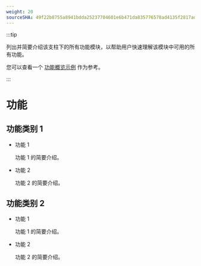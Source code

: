 ```yaml
---
weight: 20
sourceSHA: 49f22b8755a8941bdda25237704601e6b471da835776578ad4135f2817adca3b
---
```


:::tip

列出并简要介绍该支柱下的所有功能模块，以帮助用户快速理解该模块中可用的所有功能。

您可以查看一个 [功能概览示例](https://product-doc-guide.alauda.cn/template/features_overview/example.html) 作为参考。

:::

# 功能

## 功能类别 1

- 功能 1

  功能 1 的简要介绍。

- 功能 2

  功能 2 的简要介绍。

## 功能类别 2

- 功能 1

  功能 1 的简要介绍。

- 功能 2

  功能 2 的简要介绍。
